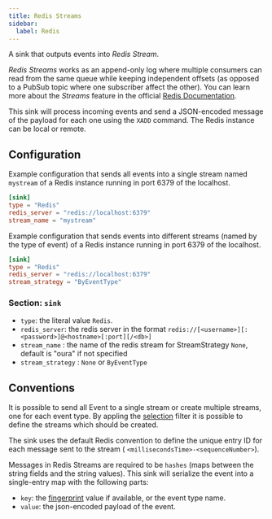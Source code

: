 ```yaml
---
title: Redis Streams
sidebar:
  label: Redis
---
```


A sink that outputs events into _Redis Stream_.

_Redis Streams_ works as an append-only log where multiple consumers can read from the same queue while keeping independent offsets (as opposed to a PubSub topic where one subscriber affect the other). You can learn more about the _Streams_ feature in the official [Redis Documentation](https://redis.io/docs/manual/data-types/streams).

This sink will process incoming events and send a JSON-encoded message of the payload for each one using the `XADD` command. The Redis instance can be local or remote.

## Configuration

Example configuration that sends all events into a single stream named `mystream` of a Redis instance running in port 6379 of the localhost.

```toml
[sink]
type = "Redis"
redis_server = "redis://localhost:6379"
stream_name = "mystream"
```

Example configuration that sends events into different streams (named by the type of event) of a Redis instance running in port 6379 of the localhost.

```toml
[sink]
type = "Redis"
redis_server = "redis://localhost:6379"
stream_strategy = "ByEventType"
```

### Section: `sink`

- `type`: the literal value `Redis`.
- `redis_server`: the redis server in the format `redis://[<username>][:<password>]@<hostname>[:port][/<db>]`
- `stream_name` : the name of the redis stream for StreamStrategy `None`, default is "oura" if not specified
- `stream_strategy` : `None` or `ByEventType`

## Conventions

It is possible to send all Event to a single stream or create multiple streams, one for each event type. By appling the [selection](/oura/v1/filters/selection) filter it is possible to define the streams which should be created. 

The sink uses the default Redis convention to define the unique entry ID for each message sent to the stream ( `<millisecondsTime>-<sequenceNumber>`).

Messages in Redis Streams are required to be `hashes` (maps between the string fields and the string values). This sink will serialize the event into a single-entry map with the following parts:

- `key`: the [fingerprint](/oura/v1/filters/fingerprint) value if available, or the event type name.
- `value`: the json-encoded payload of the event.
